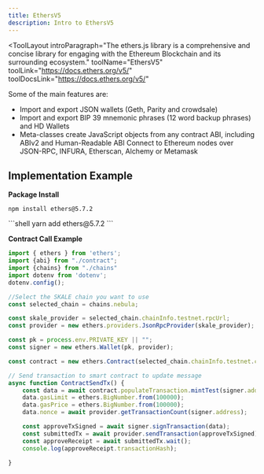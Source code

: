 ```yaml
---
title: EthersV5
description: Intro to EthersV5
---
```


<ToolLayout
    introParagraph="The ethers.js library is a comprehensive and concise library for engaging with the Ethereum Blockchain and its surrounding ecosystem."
    toolName="EthersV5"
    toolLink="https://docs.ethers.org/v5/"
    toolDocsLink="https://docs.ethers.org/v5/"
>


Some of the main features are:
- Import and export JSON wallets (Geth, Parity and crowdsale)
- Import and export BIP 39 mnemonic phrases (12 word backup phrases) and HD Wallets
- Meta-classes create JavaScript objects from any contract ABI, including ABIv2 and Human-Readable ABI
Connect to Ethereum nodes over JSON-RPC, INFURA, Etherscan, Alchemy or Metamask

## Implementation Example

**Package Install**
<Tabs>
<TabItem label="npm">
```shell
npm install ethers@5.7.2
```
</TabItem>
<TabItem label="yarn">
```shell
yarn add ethers@5.7.2
```
</TabItem>
</Tabs>

**Contract Call Example**
```typescript
import { ethers } from 'ethers';
import {abi} from "./contract";
import {chains} from "./chains"
import dotenv from 'dotenv';
dotenv.config();

//Select the SKALE chain you want to use
const selected_chain = chains.nebula;

const skale_provider = selected_chain.chainInfo.testnet.rpcUrl;
const provider = new ethers.providers.JsonRpcProvider(skale_provider);

const pk = process.env.PRIVATE_KEY || "";
const signer = new ethers.Wallet(pk, provider);

const contract = new ethers.Contract(selected_chain.chainInfo.testnet.contracts[0].address, abi, signer);

// Send transaction to smart contract to update message
async function ContractSendTx() {
    const data = await contract.populateTransaction.mintTest(signer.address);
    data.gasLimit = ethers.BigNumber.from(100000);
    data.gasPrice = ethers.BigNumber.from(100000);
    data.nonce = await provider.getTransactionCount(signer.address);

    const approveTxSigned = await signer.signTransaction(data);
    const submittedTx = await provider.sendTransaction(approveTxSigned);
    const approveReceipt = await submittedTx.wait();
    console.log(approveReceipt.transactionHash);

}

```

</ToolLayout>